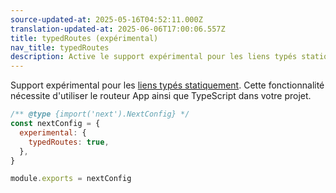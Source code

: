 ```yaml
---
source-updated-at: 2025-05-16T04:52:11.000Z
translation-updated-at: 2025-06-06T17:00:06.557Z
title: typedRoutes (expérimental)
nav_title: typedRoutes
description: Active le support expérimental pour les liens typés statiquement.
---
```


Support expérimental pour les [liens typés statiquement](/docs/app/building-your-application/configuring/typescript#statically-typed-links). Cette fonctionnalité nécessite d'utiliser le routeur App ainsi que TypeScript dans votre projet.

```js filename="next.config.js"
/** @type {import('next').NextConfig} */
const nextConfig = {
  experimental: {
    typedRoutes: true,
  },
}

module.exports = nextConfig
```